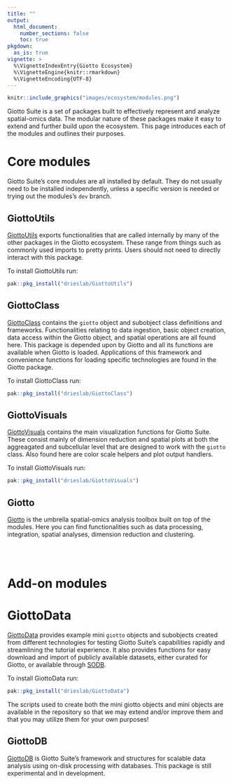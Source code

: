 ```yaml
---
title: ""
output: 
  html_document:
    number_sections: false
    toc: true
pkgdown:
  as_is: true
vignette: >
  %\VignetteIndexEntry{Giotto Ecosystem}
  %\VignetteEngine{knitr::rmarkdown}
  %\VignetteEncoding{UTF-8}
---
```



```r
knitr::include_graphics("images/ecosystem/modules.png")
```


Giotto Suite is a set of packages built to effectively represent and analyze spatial-omics data. The modular nature of these packages make it easy to extend and further build upon the ecosystem. This page introduces each of the modules and outlines their purposes.


# Core modules

Giotto Suite's core modules are all installed by default. They do not usually need to be installed independently, unless a specific version is needed or trying out the modules's `dev` branch.


## GiottoUtils

[GiottoUtils](https://drieslab.github.io/GiottoUtils/) exports functionalities that are called internally by many of the other packages in the Giotto ecosystem. These range from things such as commonly used imports to pretty prints. Users should not need to directly interact with this package.

To install GiottoUtils run:

```r
pak::pkg_install("drieslab/GiottoUtils")
```

## GiottoClass

[GiottoClass](https://drieslab.github.io/GiottoClass/) contains the `giotto` object and subobject class definitions and frameworks. Functionalities relating to data ingestion, basic object creation, data access within the Giotto object, and spatial operations are all found here. This package is depended upon by Giotto and all its functions are available when Giotto is loaded. Applications of this framework and convenience functions for loading specific technologies are found in the Giotto package.

To install GiottoClass run:

```r
pak::pkg_install("drieslab/GiottoClass")
```


## GiottoVisuals

[GiottoVisuals](https://drieslab.github.io/GiottoVisuals/) contains the main visualization functions for Giotto Suite. These consist mainly of dimension reduction and spatial plots at both the aggreagated and subcellular level that are designed to work with the `giotto` class. Also found here are color scale helpers and plot output handlers.

To install GiottoVisuals run:

```r
pak::pkg_install("drieslab/GiottoVisuals")
```


## Giotto

[Giotto](https://drieslab.github.io/Giotto_website/) is the umbrella spatial-omics analysis toolbox built on top of the modules. Here you can find functionalities such as data processing, integration, spatial analyses, dimension reduction and clustering.


<br><br>

# Add-on modules


# GiottoData

[GiottoData](https://drieslab.github.io/GiottoData/) provides example mini `giotto` objects and subobjects created from different technologies for testing Giotto Suite's capabilities rapidly and streamlining the tutorial experience. It also provides functions for easy download and import of publicly available datasets, either curated for Giotto, or available through [SODB](https://gene.ai.tencent.com/SpatialOmics/).

To install GiottoData run:

```r
pak::pkg_install("drieslab/GiottoData")
```


The scripts used to create both the mini giotto objects and mini objects are available in the repository so that we may extend and/or improve them and that you may utilize them for your own purposes!



## GiottoDB

[GiottoDB](https://github.com/drieslab/GiottoDB) is Giotto Suite's framework and structures for scalable data analysis using on-disk processing with databases. This package is still experimental and in development.







